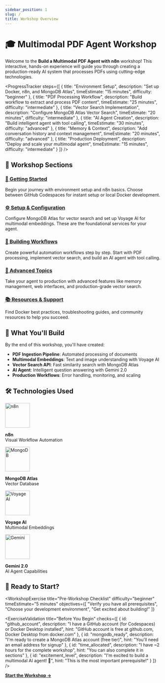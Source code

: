 ```yaml
---
sidebar_position: 1
slug: /
title: Workshop Overview
---
```


# 🎓 Multimodal PDF Agent Workshop

Welcome to the **Build a Multimodal PDF Agent with n8n** workshop! This interactive, hands-on experience will guide you through creating a production-ready AI system that processes PDFs using cutting-edge technologies.

<ProgressTracker steps={[
  {
    title: "Environment Setup",
    description: "Set up Docker, n8n, and MongoDB Atlas",
    timeEstimate: "15 minutes",
    difficulty: "beginner"
  },
  {
    title: "PDF Processing Workflow", 
    description: "Build workflow to extract and process PDF content",
    timeEstimate: "25 minutes",
    difficulty: "intermediate"
  },
  {
    title: "Vector Search Implementation",
    description: "Configure MongoDB Atlas Vector Search",
    timeEstimate: "20 minutes", 
    difficulty: "intermediate"
  },
  {
    title: "AI Agent Creation",
    description: "Build intelligent agent with tool calling",
    timeEstimate: "30 minutes",
    difficulty: "advanced"
  },
  {
    title: "Memory & Context",
    description: "Add conversation history and context management",
    timeEstimate: "20 minutes",
    difficulty: "advanced"
  },
  {
    title: "Production Deployment",
    description: "Deploy and scale your multimodal agent",
    timeEstimate: "15 minutes",
    difficulty: "intermediate"
  }
]} />

## 🚀 Workshop Sections

### [🚀 Getting Started](/docs/intro)
Begin your journey with environment setup and n8n basics. Choose between GitHub Codespaces for instant setup or local Docker development.

### [⚙️ Setup & Configuration](/docs/mongodb-atlas-setup)
Configure MongoDB Atlas for vector search and set up Voyage AI for multimodal embeddings. These are the foundational services for your agent.

### [🔧 Building Workflows](/docs/pdf-processing-workflow)
Create powerful automation workflows step by step. Start with PDF processing, implement vector search, and build an AI agent with tool calling.

### [🎯 Advanced Topics](/docs/complete-multimodal-agent)
Take your agent to production with advanced features like memory management, web interfaces, and production-grade vector search.

### [📚 Resources & Support](/docs/local-setup-tips)
Find Docker best practices, troubleshooting guides, and community resources to help you succeed.

## 🎯 What You'll Build

By the end of this workshop, you'll have created:

- **PDF Ingestion Pipeline**: Automated processing of documents
- **Multimodal Embeddings**: Text and image understanding with Voyage AI
- **Vector Search API**: Fast similarity search with MongoDB Atlas
- **AI Agent**: Intelligent question answering with Gemini 2.0
- **Production Workflows**: Error handling, monitoring, and scaling

## 🛠️ Technologies Used

<div style={{display: 'flex', gap: '2rem', flexWrap: 'wrap', marginTop: '2rem'}}>
  <div style={{textAlign: 'center'}}>
    <img src="/img/n8n-logo.png" alt="n8n" width="80" />
    <p><strong>n8n</strong><br/>Visual Workflow Automation</p>
  </div>
  <div style={{textAlign: 'center'}}>
    <img src="/img/mongodb-logo.png" alt="MongoDB" width="80" />
    <p><strong>MongoDB Atlas</strong><br/>Vector Database</p>
  </div>
  <div style={{textAlign: 'center'}}>
    <img src="/img/voyage-logo.png" alt="Voyage AI" width="80" />
    <p><strong>Voyage AI</strong><br/>Multimodal Embeddings</p>
  </div>
  <div style={{textAlign: 'center'}}>
    <img src="/img/gemini-logo.png" alt="Gemini" width="80" />
    <p><strong>Gemini 2.0</strong><br/>AI Agent Capabilities</p>
  </div>
</div>

## 🏁 Ready to Start?

<WorkshopExercise 
  title="Pre-Workshop Checklist" 
  difficulty="beginner"
  timeEstimate="5 minutes"
  objectives={[
    "Verify you have all prerequisites",
    "Choose your development environment",
    "Get excited about building!"
  ]}
>

<ExerciseValidation 
  title="Before You Begin"
  checks={[
    {
      id: "github_account",
      description: "I have a GitHub account (for Codespaces) or Docker Desktop installed",
      hint: "GitHub account is free at github.com, Docker Desktop from docker.com"
    },
    {
      id: "mongodb_ready",
      description: "I'm ready to create a MongoDB Atlas account (free tier)",
      hint: "You'll need an email address for signup"
    },
    {
      id: "time_allocated",
      description: "I have ~2 hours for the complete workshop",
      hint: "You can also complete it in sections"
    },
    {
      id: "excitement_level",
      description: "I'm excited to build a multimodal AI agent! 🚀",
      hint: "This is the most important prerequisite!"
    }
  ]}
/>

</WorkshopExercise>

[**Start the Workshop →**](/docs/intro)